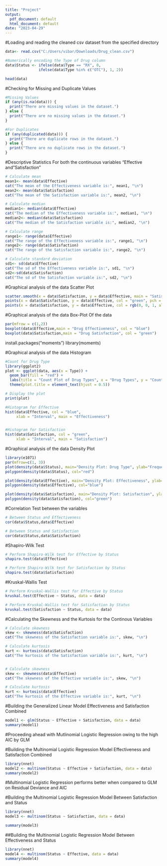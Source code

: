 ---
title: "Project"
output:
  pdf_document: default
  html_document: default
date: "2023-04-29"
---
#Loading and reading the cleaned csv dataset from the specified directory
```{r}
data<- read.csv("C:/Users/vibar/Downloads/Drug_clean.csv")

#Numerically encoding the Type of Drug column
data$Status <- ifelse(data$Type == "RX", 0, 
               ifelse(data$Type %in% c("OTC"), 1, 2))

head(data)

```

#Checking for Missing and Duplicate Values
```{r}
#Missing Values
if (any(is.na(data))) {
  print("There are missing values in the dataset.")
} else {
  print("There are no missing values in the dataset.")
}

#For Duplicates
if (any(duplicated(data))) {
  print("There are duplicate rows in the dataset.")
} else {
  print("There are no duplicate rows in the dataset.")
}
```
#Descriptive Statistics
For both the continuous variables "Effective and "Satisfaction"
```{r}
# Calculate mean
mean1<- mean(data$Effective)
cat("The mean of the Effectiveness variable is:", mean1, "\n")
mean2<- mean(data$Satisfaction)
cat("The mean of the Satisfaction variable is:", mean2, "\n")

# Calculate median
median1<- median(data$Effective)
cat("The median of the Effectiveness variable is:", median1, "\n")
median2<- median(data$Satisfaction)
cat("The median of the Satisfaction variable is:", median2, "\n")

# Calculate range
range1<- range(data$Effective)
cat("The range of the Effectiveness variable is:", range1, "\n")
range2<- range(data$Satisfaction)
cat("The range of the Satisfaction variable is:", range2, "\n")

# Calculate standard deviation
sd1<- sd(data$Effective)
cat("The sd of the Effectiveness variable is:", sd1, "\n")
sd2<-sd(data$Satisfaction)
cat("The sd of the Satisfaction variable is:", sd2, "\n")
```

#Graphical analysis of the data
Scatter Plot
```{r}
scatter.smooth(x = data$Satisfaction, y = data$Effective, main = "Satisfaction vs Effectiveness")
points(x = data$Satisfaction, y = data$Effective, col = "green", pch = 16)
points(x = data$Satisfaction, y = data$Effective, col = rgb(0, 0, 1, alpha = 0.5), pch = 16)

```
#Graphical analysis of the data
Box-Plot Of the data
```{r}
par(mfrow = c(1,2))
boxplot(data$Effective,main = "Drug Effectiveness", col = "blue")
boxplot(data$Satisfaction,main = "Drug Satisfaction", col = "green")
```
install.packages("moments")
library(moments)

#Graphical analysis of the data
Histogram 
```{r}

#Count for Drug Type
library(ggplot2)
plot <- ggplot(data, aes(x = Type)) +
  geom_bar(fill = "red") +
  labs(title = "Count Plot of Drug Types", x = "Drug Types", y = "Count") +
  theme(plot.title = element_text(hjust = 0.5))

# Display the plot
print(plot)

#Histogram for Effective
hist(data$Effective, col = "blue",
     xlab = "Interval", main = "Effectiveness")


#Histogram for Satisfaction
hist(data$Satisfaction, col = "green",
     xlab = "Interval", main = "Satisfaction")

```

#Graphical analysis of the data
Density Plot
```{r}
library(e1071)
par(mfrow=c(1, 3))
plot(density(data$Status), main="Density Plot: Drug Type", ylab="Frequency", sub=paste("Skewness:", round(e1071::skewness(data$Status), 2)))  
polygon(density(data$Status), col="red")

plot(density(data$Effective), main="Density Plot: Effectiveness", ylab="Frequency", sub=paste("Skewness:", round(e1071::skewness(data$Effective), 2)))  
polygon(density(data$Effective), col="blue")

plot(density(data$Satisfaction), main="Density Plot: Satisfaction", ylab="Frequency", sub=paste("Skewness:", round(e1071::skewness(data$Satisfaction), 2)))  
polygon(density(data$Satisfaction), col="green")

```

#Correlation Test between the variables
```{r}
# Between Status and Effectiveness
cor(data$Status,data$Effective)

# Between Status and Satisfaction
cor(data$Status,data$Satisfaction)
```
#Shapiro-Wilk Test
```{r}
# Perform Shapiro-Wilk test for Effective by Status
shapiro.test(data$Effective)

# Perform Shapiro-Wilk test for Satisfaction by Status
shapiro.test(data$Satisfaction)
```

#Kruskal-Wallis Test
```{r}
# Perform Kruskal-Wallis test for Effective by Status
kruskal.test(Effective ~ Status, data = data)

# Perform Kruskal-Wallis test for Satisfaction by Status
kruskal.test(Satisfaction ~ Status, data = data)

```

#Calculating the Skewness and the Kurtosis for the Continous Variables
```{r}
# Calculate skewness
skew <- skewness(data$Satisfaction)
cat("The skewness of the Satisfaction variable is:", skew, "\n")

# Calculate kurtosis
kurt <- kurtosis(data$Satisfaction)
cat("The kurtosis of the Satisfaction variable is:", kurt, "\n")


# Calculate skewness
skew <- skewness(data$Effective)
cat("The skewness of the Effective variable is:", skew, "\n")

# Calculate kurtosis
kurt <- kurtosis(data$Effective)
cat("The kurtosis of the Effective variable is:", kurt, "\n")
```

#Building the Generalized Linear Model
Effectiveness and Satisfaction Combined
```{r}
model1 <- glm(Status ~ Effective + Satisfaction, data = data)
summary(model1)
```
#Proceeding ahead with Mutlinomial Logistic Regression owing to the high AIC by GLM


#Building the Multinomial Logistic Regression Model
Effectiveness and Satisfaction Combined 
```{r}
library(nnet)
model2 <- multinom(Status ~ Effective + Satisfaction, data = data)
summary(model2)

```
#Multinomial Logistic Regression performs better when compared to GLM on Residual Deviance and AIC


#Building the Multinomial Logistic Regression Model
Between Satisfaction and Status
```{r}
library(nnet)
model3 <- multinom(Status ~ Satisfaction, data = data)

summary(model3)

```


##Building the Multinomial Logistic Regression Model
Between Effectiveness and Status
```{r}
library(nnet)
model4 <- multinom(Status ~ Effective, data = data)
summary(model4)
```
